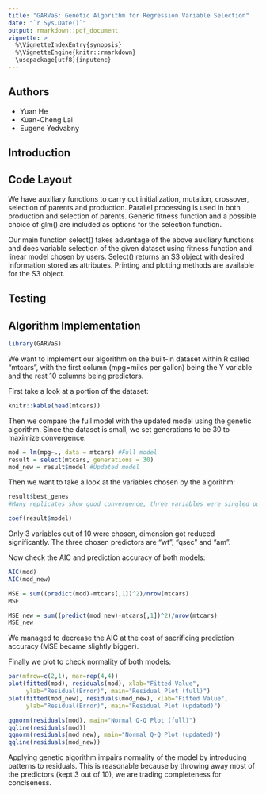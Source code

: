 ```yaml
---
title: "GARVaS: Genetic Algorithm for Regression Variable Selection"
date: "`r Sys.Date()`"
output: rmarkdown::pdf_document
vignette: >
  %\VignetteIndexEntry{synopsis}
  %\VignetteEngine{knitr::rmarkdown}
  \usepackage[utf8]{inputenc}
---
```


## Authors

* Yuan He
* Kuan-Cheng Lai
* Eugene Yedvabny

## Introduction

## Code Layout

We have auxiliary functions to carry out initialization, mutation, crossover, selection of parents and production. Parallel processing is used in both production and selection of parents. Generic fitness function and a possible choice of glm() are included as options for the selection function.

Our main function select() takes advantage of the above auxiliary functions and does variable selection of the given dataset using fitness function and linear model chosen by users. Select() returns an S3 object with desired information stored as attributes. Printing and plotting methods are available for the S3 object.

## Testing

## Algorithm Implementation

```r
library(GARVaS)
```

We want to implement our algorithm on the built-in dataset within R called  "mtcars", with the first column (mpg=miles per gallon) being the Y variable and the rest 10 columns being predictors.

First take a look at a portion of the dataset:
```r
knitr::kable(head(mtcars))
```

Then we compare the full model with the updated model using the genetic algorithm. Since the dataset is small, we set generations to be 30 to maximize convergence.

```r
mod = lm(mpg~., data = mtcars) #Full model
result = select(mtcars, generations = 30)
mod_new = result$model #Updated model
```

Then we want to take a look at the variables chosen by the algorithm:

```r
result$best_genes
#Many replicates show good convergence, three variables were singled out.

coef(result$model)
```

Only 3 variables out of 10 were chosen, dimension got reduced significantly. The three chosen predictors are "wt", "qsec" and "am".

Now check the AIC and prediction accuracy of both models:

```r
AIC(mod)
AIC(mod_new)

MSE = sum((predict(mod)-mtcars[,1])^2)/nrow(mtcars)
MSE

MSE_new = sum((predict(mod_new)-mtcars[,1])^2)/nrow(mtcars)
MSE_new
```

We managed to decrease the AIC at the cost of sacrificing prediction accuracy (MSE became slightly bigger).

Finally we plot to check normality of both models:

```r
par(mfrow=c(2,1), mar=rep(4,4))
plot(fitted(mod), residuals(mod), xlab="Fitted Value",
     ylab="Residual(Error)", main="Residual Plot (full)")
plot(fitted(mod_new), residuals(mod_new), xlab="Fitted Value", 
     ylab="Residual(Error)", main="Residual Plot (updated)")

qqnorm(residuals(mod), main="Normal Q-Q Plot (full)")
qqline(residuals(mod))
qqnorm(residuals(mod_new), main="Normal Q-Q Plot (updated)")
qqline(residuals(mod_new))
```


Applying genetic algorithm impairs normality of the model by introducing patterns to residuals. This is reasonable because by throwing away most of the predictors (kept 3 out of 10), we are trading completeness for conciseness.
